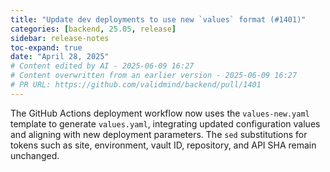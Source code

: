 ```yaml
---
title: "Update dev deployments to use new `values` format (#1401)"
categories: [backend, 25.05, release]
sidebar: release-notes
toc-expand: true
date: "April 28, 2025"
# Content edited by AI - 2025-06-09 16:27
# Content overwritten from an earlier version - 2025-06-09 16:27
# PR URL: https://github.com/validmind/backend/pull/1401
---
```


The GitHub Actions deployment workflow now uses the `values-new.yaml` template to generate `values.yaml`, integrating updated configuration values and aligning with new deployment parameters. The `sed` substitutions for tokens such as site, environment, vault ID, repository, and API SHA remain unchanged.

<!--- VALIDATION SUMMARY
Content Type: title
Validation Status: CHECK
Attempts: 7
Last Validation: 2025-06-09 16:18:32
Result: The edited content improves upon the original by making it clearer and more formal. Here are some specific points of improvement:

1. **Clarity**: The edited version replaces "dev deploys" with "dev deployments," which is more explicit and avoids any potential confusion with abbreviations.

2. **For...
Failure Patterns: {'formatting': 1}
Reedit Available: Yes
Reedit Message: The edited content improves upon the original by making it clearer and more formal. Here are some specific points of improvement:

1. **Clarity**: The edited version replaces "dev deploys" with "dev d...
--->
